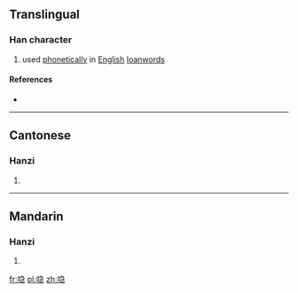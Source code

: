 ==Translingual==

===Han character===
{{Han char|rn=30|rad=口|as=09|sn=12|four=|canj=口弓尸心 (RNSP)|ids=⿰[[口]][[急]]}}

# {{context|Cantonese}} used [[phonetic]]ally in [[English]] [[loanword]]s

====References====
* {{Han ref|kx=0201.121|hdz=10658.111|uh=55BC|ud=21948}}

----

==Cantonese==

===Hanzi===
{{yue-hanzi|jyut=|y=gip3}}

# {{defn|lang=yue|sort=口09}}

----

==Mandarin==

===Hanzi===
{{cmn-hanzi|pin=[[jié]] ([[jie2]])|wg=chieh<sup>2</sup>}}

# {{defn|lang=cmn|sort=口09}}

[[fr:喼]]
[[pl:喼]]
[[zh:喼]]